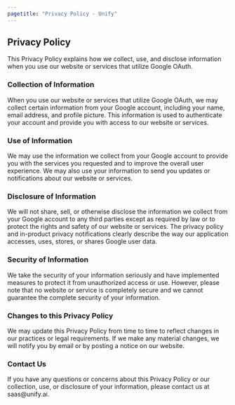 ```yaml
---
pagetitle: "Privacy Policy - Unify"
---
```


## Privacy Policy

This Privacy Policy explains how we collect, use, and disclose information when you use our website or services that utilize Google OAuth.

### Collection of Information

When you use our website or services that utilize Google OAuth, we may collect certain information from your Google account, including your name, email address, and profile picture. 
This information is used to authenticate your account and provide you with access to our website or services.

### Use of Information

We may use the information we collect from your Google account to provide you with the services you requested and to improve the overall user experience. 
We may also use your information to send you updates or notifications about our website or services.

### Disclosure of Information

We will not share, sell, or otherwise disclose the information we collect from your Google account to any third parties except as required by law or to protect the rights and safety of our website or services. 
The privacy policy and in-product privacy notifications clearly describe the way our application accesses, uses, stores, or shares Google user data.

### Security of Information

We take the security of your information seriously and have implemented measures to protect it from unauthorized access or use. 
However, please note that no website or service is completely secure and we cannot guarantee the complete security of your information.

### Changes to this Privacy Policy

We may update this Privacy Policy from time to time to reflect changes in our practices or legal requirements. 
If we make any material changes, we will notify you by email or by posting a notice on our website.

### Contact Us

If you have any questions or concerns about this Privacy Policy or our collection, use, or disclosure of your information, please contact us at saas@unify.ai.
